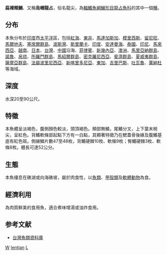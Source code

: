 {{Speciesbox
| genus = Lethrinus
| species = lentjan
| name = 扁裸頰鯛
| image = Lethrinus lentjan JNC1834.JPG
| status = NE
| status_system = iucn3.1
| authority = [[Lacepède|Lacepède]], 1802
| synonyms = *''Lethrinus glyphodon''<br /><small>Günther, 1859</small>
*''Lethrinus virescens''<br /><small>Valenciennes, 1830</small>
*''Bodianus lentjan''<br /><small>Lacepède, 1802</small>
*''Lethrinus fusciceps''<br /><small>Macleay, 1878</small>
*''Lethrinus flavescens''<br /><small>Valenciennes, 1830</small>
*''Lethrinus argenteus''<br /><small>Valenciennes, 1830</small>
*''Lethrinus croceopterus''<br /><small>Valenciennes, 1830</small>
*''Lethrinus mahsenoides''<br /><small>Valenciennes, 1830</small>
*''Lethrinus nubilis''<br /><small>Cantor, 1849</small>
*''Lethrinus opercularis''<br /><small>Valenciennes, 1830</small>
*''Lethrinus cinereus''<br /><small>Valenciennes, 1830</small>
*''Lethrinus cocosensis''<br /><small>Bleeker, 1854</small>
*''Lethrinus geniguttatus''<br /><small>Valenciennes, 1830</small>
}}
'''扁裸頰鯛'''、又稱'''烏帽龍占'''，俗名龍尖，為[[輻鰭魚綱|輻鰭魚綱]][[鱸形目|鱸形目]][[龍占魚科|龍占魚科]]的其中一個[[種|種]]。

==分布==
本魚分布於[[印度|印度]]西[[太平洋|太平洋]]區，包括[[紅海|紅海]]、[[東非|東非]]、[[馬達加斯加|馬達加斯加]]、[[模里西斯|模里西斯]]、[[留尼旺|留尼旺]]、[[馬爾地夫|馬爾地夫]]、[[塞席爾群島|塞席爾群島]]、[[波斯灣|波斯灣]]、[[斯里蘭卡|斯里蘭卡]]、[[印度|印度]]、[[安達曼海|安達曼海]]、[[泰國|泰國]]、[[印尼|印尼]]、[[馬來西亞|馬來西亞]]、[[越南|越南]]、[[日本|日本]]、[[台灣|台灣]]、[[中國|中國]]沿海、[[菲律賓|菲律賓]]、[[新幾內亞|新幾內亞]]、[[澳洲|澳洲]]、[[馬里亞納群島|馬里亞納群島]]、[[諾魯|諾魯]]、[[帛琉|帛琉]]、[[所羅門群島|所羅門群島]]、[[馬紹爾群島|馬紹爾群島]]、[[密克羅尼西亞|密克羅尼西亞]]、[[斐濟群島|斐濟群島]]、[[夏威夷群島|夏威夷群島]]、[[薩摩亞群島|薩摩亞群島]]、[[法屬波里尼西亞|法屬波里尼西亞]]、[[新喀里多尼亞|新喀里多尼亞]]、[[東加|東加]]、[[吉里巴斯|吉里巴斯]]、[[吐瓦魯|吐瓦魯]]、[[萬納杜|萬納杜]]等海域。

==深度==
水深20至90公尺。

==特徵==
本魚體呈淡褐色，腹側顏色較淡，頭頂褐色。頰部無鱗，尾鰭分叉，上下葉末梢尖，呈紅色。背鰭軟條部起點下方有一白點，其顯著特徵乃在鰓蓋骨後緣及腹鰭基底有紅色斑。側線鱗片數47至48枚，背鰭硬棘10枚、軟條9枚；臀鰭硬棘3枚、軟條8枚。體長可達52公分。

==生態==
本魚棲息在礁湖或向海礁坡，屬於肉食性，以[[魚類|魚類]]、[[甲殼類|甲殼類]]及[[軟體動物|軟體動物]]為食。

==經濟利用==
為肉質鮮美的食用魚，適合煮味增湯或油炸食用。

==参考文献==
*[http://fishdb.sinica.edu.tw/ 台灣魚類資料庫]{{Wayback|url=http://fishdb.sinica.edu.tw/ |date=20160304193340 }}
{{Taxonbar|from=Q2473984}}

[[Category:食用鱼|W]]
[[Category:裸頰鯛屬|lentjan]]
[[Category:1802年描述的魚類|L]]